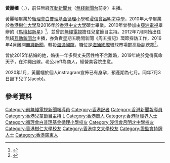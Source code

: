 {{多個問題|
{{expand|time=2017-07-25T03:34:06+00:00}}
{{update|time=2017-07-25T03:34:06+00:00}}
}}
{{主播資訊
| 主播頭銜= 前[[無綫新聞|無綫新聞]]主播
| 主播姓名= 黃麗幗
| 主播英文名字= Ruby Wong
| 暱稱= 
| 最高學歷= [[香港中文大學|香港中文大學]]企業傳訊碩士
| 母校 = [[循理會白普理基金循理小學|循理會白普理基金循理小學]]<br>[[浸信會呂明才中學|浸信會呂明才中學]]
| 主播照片檔案 = 
| 主播出生日期 = {{birth date and age|1987|12|6}}
| 出生地 = {{BHKG}}
| 主播逝世年分= 
| 主播逝世日期= 
| 逝世地= 
| 國籍= {{CNHK}}
| 籍貫= 
| 官方網站 = 
| 備註= 
|}}

'''黃麗幗'''（{{lang-en|Ruby Wong Lai Kwok}}，{{bd|1987年|12月6日}}），前任無綫[[互動新聞台|互動新聞台]]（[[無綫新聞台|無綫新聞台]]前身）主播。

黃麗幗畢業於[[循理會白普理基金循理小學|循理會白普理基金循理小學]]和[[浸信會呂明才中學|浸信會呂明才中學]]，2010年大學畢業於[[香港樹仁大學|香港樹仁大學]]及2016年於[[香港中文大學|香港中文大學]]碩士畢業。2010年曾參加由[[亞洲電視|亞洲電視]]舉辦的《[[馬壇超新星|馬壇超新星]]》<ref>{{cite news|url=http://nextplus.nextmedia.com/news/ent/20150917/263930|title=周嘉儀接班人 上位主播黃麗幗進擊V煞|publisher=[[壹週刊|壹週Plus]]|date=2015-09-17|accessdate=2018-01-10|archive-date=2018-01-10|archive-url=https://web.archive.org/web/20180110174312/http://nextplus.nextmedia.com/news/ent/20150917/263930|dead-url=no}}</ref>，並曾於[[無綫電視|無綫電視]]擔任兒童節目主持。2012年7月開始出任無綫[[無綫新聞台|互動新聞台]]主播，亦負責星期五晚間新聞《周五搜記》環節採訪工作，2016年4月離開[[無綫新聞|無綫新聞]]，轉投[[海通國際|海通國際]]，職位是[[海通國際|海通國際]]環球市場部高級副總裁<ref>{{cite news|url=http://hk.apple.nextmedia.com/realtime/finance/20160408/54963626|title=再有TVB主播做「輪后」海通挖走黃麗幗加盟|newspaper=[[蘋果日報_(香港)|蘋果日報]]|date=2016-04-08|accessdate=2017-08-23|archive-date=2017-08-23|archive-url=https://web.archive.org/web/20170823120709/http://hk.apple.nextmedia.com/realtime/finance/20160408/54963626|dead-url=no}}</ref>。

曾於2015年結婚的她，婚後一年多與丈夫因性格不合離婚，2019年終於覓得真命天子，在沖繩出嫁。老公Jeff為商人，經營美容院生意。

2020年1月，黃麗幗於個人instragram宣佈已有身孕，預產期為七月。同年7月3日誕下兒子(Jacob)。

==參考資料==
{{reflist}}

[[Category:前無綫電視新聞報導員|Category:前無綫電視新聞報導員]]
[[Category:香港記者|Category:香港記者]]
[[Category:香港新聞報導員|Category:香港新聞報導員]]
[[Category:香港兒童節目主持|Category:香港兒童節目主持]]
[[Category:黄姓|L]]
[[Category:香港商人|Category:香港商人]]
[[Category:香港財經界人士|Category:香港財經界人士]]
[[Category:循理會白普理基金循理小學校友|Category:循理會白普理基金循理小學校友]]
[[Category:浸信會呂明才中學校友|Category:浸信會呂明才中學校友]]
[[Category:香港樹仁大學校友|Category:香港樹仁大學校友]]
[[Category:香港中文大學校友|Category:香港中文大學校友]]
[[Category:證監會持牌人士|Category:證監會持牌人士]]
[[Category:香港廣東人|Category:香港廣東人]]